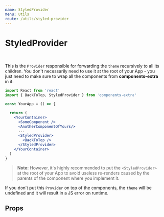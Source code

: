 ```yaml
---
name: StyledProvider
menu: Utils
route: /utils/styled-provider
---
```



# StyledProvider

<br />

This is the `Provider` responsible for forwarding the `theme` recursively to all its children.
You don't necessarily need to use it at the root of your App - you just need to make sure to
wrap all the components from **components-extra** in it:

```jsx
import React from 'react'
import { BackToTop, StyledProvider } from 'components-extra'

const YourApp = () => {

  return (
    <YourContainer>
      <SomeComponent />
      <AnotherComponentOfYours/>
      ...
      <StyledProvider>
        <BackToTop />
      </StyledProvider>
    </YourContainer>
  )
}
```

> **Note:** However, it's highly recommended to put the `<StyledProvider>` at the root of your App to avoid useless re-renders caused by the
parents of the component where you implement it.

If you don't put this `Provider` on top of the components, the `theme` will be undefined and it will result in a JS error on runtime.

## Props

<Props of={StyledProvider} />